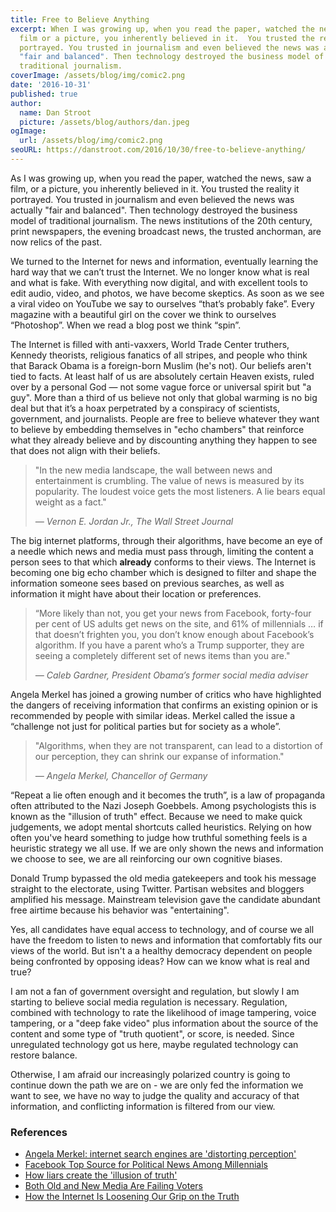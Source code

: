 ```yaml
---
title: Free to Believe Anything
excerpt: When I was growing up, when you read the paper, watched the news, saw a
  film or a picture, you inherently believed in it.  You trusted the reality it
  portrayed. You trusted in journalism and even believed the news was actually
  "fair and balanced". Then technology destroyed the business model of
  traditional journalism.
coverImage: /assets/blog/img/comic2.png
date: '2016-10-31'
published: true
author:
  name: Dan Stroot
  picture: /assets/blog/authors/dan.jpeg
ogImage:
  url: /assets/blog/img/comic2.png
seoURL: https://danstroot.com/2016/10/30/free-to-believe-anything/
---
```


As I was growing up, when you read the paper, watched the news, saw a film, or a picture, you inherently believed in it. You trusted the reality it portrayed. You trusted in journalism and even believed the news was actually "fair and balanced". Then technology destroyed the business model of traditional journalism. The news institutions of the 20th century, print newspapers, the evening broadcast news, the trusted anchorman, are now relics of the past.

We turned to the Internet for news and information, eventually learning the hard way that we can’t trust the Internet. We no longer know what is real and what is fake. With everything now digital, and with excellent tools to edit audio, video, and photos, we have become skeptics. As soon as we see a viral video on YouTube we say to ourselves “that’s probably fake”. Every magazine with a beautiful girl on the cover we think to ourselves “Photoshop”. When we read a blog post we think “spin”.

The Internet is filled with anti-vaxxers, World Trade Center truthers, Kennedy theorists, religious fanatics of all stripes, and people who think that Barack Obama is a foreign-born Muslim (he's not). Our beliefs aren't tied to facts. At least half of us are absolutely certain Heaven exists, ruled over by a personal God — not some vague force or universal spirit but "a guy". More than a third of us believe not only that global warming is no big deal but that it’s a hoax perpetrated by a conspiracy of scientists, government, and journalists. People are free to believe whatever they want to believe by embedding themselves in "echo chambers" that reinforce what they already believe and by discounting anything they happen to see that does not align with their beliefs.

> "In the new media landscape, the wall between news and entertainment is crumbling. The value of news is measured by its popularity. The loudest voice gets the most listeners. A lie bears equal weight as a fact."
>
> <cite>&mdash; Vernon E. Jordan Jr., The Wall Street Journal</cite>

The big internet platforms, through their algorithms, have become an eye of a needle which news and media must pass through, limiting the content a person sees to that which **already** conforms to their views. The Internet is becoming one big echo chamber which is designed to filter and shape the information someone sees based on previous searches, as well as information it might have about their location or preferences.

> “More likely than not, you get your news from Facebook, forty-four per cent of US adults get news on the site, and 61% of millennials … if that doesn’t frighten you, you don’t know enough about Facebook’s algorithm. If you have a parent who’s a Trump supporter, they are seeing a completely different set of news items than you are."
>
> <cite>
>   &mdash; Caleb Gardner, President Obama’s former social media adviser
> </cite>

Angela Merkel has joined a growing number of critics who have highlighted the dangers of receiving information that confirms an existing opinion or is recommended by people with similar ideas. Merkel called the issue a “challenge not just for political parties but for society as a whole”.

> "Algorithms, when they are not transparent, can lead to a distortion of our perception, they can shrink our expanse of information."
>
> <cite>&mdash; Angela Merkel, Chancellor of Germany</cite>

“Repeat a lie often enough and it becomes the truth”, is a law of propaganda often attributed to the Nazi Joseph Goebbels. Among psychologists this is known as the "illusion of truth" effect. Because we need to make quick judgements, we adopt mental shortcuts called heuristics. Relying on how often you've heard something to judge how truthful something feels is a heuristic strategy we all use. If we are only shown the news and information we choose to see, we are all reinforcing our own cognitive biases.

Donald Trump bypassed the old media gatekeepers and took his message straight to the electorate, using Twitter. Partisan websites and bloggers amplified his message. Mainstream television gave the candidate abundant free airtime because his behavior was "entertaining".

Yes, all candidates have equal access to technology, and of course we all have the freedom to listen to news and information that comfortably fits our views of the world. But isn't a a healthy democracy dependent on people being confronted by opposing ideas? How can we know what is real and true?

I am not a fan of government oversight and regulation, but slowly I am starting to believe social media regulation is necessary. Regulation, combined with technology to rate the likelihood of image tampering, voice tampering, or a "deep fake video" plus information about the source of the content and some type of "truth quotient", or score, is needed. Since unregulated technology got us here, maybe regulated technology can restore balance.

Otherwise, I am afraid our increasingly polarized country is going to continue down the path we are on - we are only fed the information we want to see, we have no way to judge the quality and accuracy of that information, and conflicting information is filtered from our view.

### References

- [Angela Merkel: internet search engines are 'distorting perception'](https://www.theguardian.com/world/2016/oct/27/angela-merkel-internet-search-engines-are-distorting-our-perception)
- [Facebook Top Source for Political News Among Millennials](http://www.journalism.org/2015/06/01/facebook-top-source-for-political-news-among-millennials/)
- [How liars create the 'illusion of truth'](http://www.bbc.com/future/story/20161026-how-liars-create-the-illusion-of-truth)
- [Both Old and New Media Are Failing Voters](http://www.wsj.com/articles/both-old-and-new-media-are-failing-voters-1478216173)
- [How the Internet Is Loosening Our Grip on the Truth](http://www.nytimes.com/2016/11/03/technology/how-the-internet-is-loosening-our-grip-on-the-truth.html)
